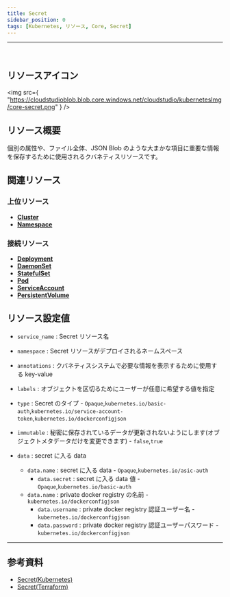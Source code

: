 ```yaml
---
title: Secret
sidebar_position: 0
tags: [Kubernetes, リソース, Core, Secret]
---
```


<hr />
<br />

## リソースアイコン

<img
    src={
        "https://cloudstudioblob.blob.core.windows.net/cloudstudio/kubernetesImg/core-secret.png"
    }
/>

## リソース概要

個別の属性や、ファイル全体、JSON Blob のような大まかな項目に重要な情報を保存するために使用されるクバネティスリソースです。

## 関連リソース

### 上位リソース

-   [**Cluster**](https://docs.cstudio.app/ja/docs/resource/kubernetes/Base/Cluster)
-   [**Namespace**](https://docs.cstudio.app/ja/docs/resource/kubernetes/Core/Namespace)

### 接続リソース

-   [**Deployment**](https://docs.cstudio.app/ja/docs/resource/kubernetes/Apps/Deployment)
-   [**DaemonSet**](https://docs.cstudio.app/ja/docs/resource/kubernetes/Core/DaemonSet)
-   [**StatefulSet**](https://docs.cstudio.app/ja/docs/resource/kubernetes/Apps/StatefulSet)
-   [**Pod**](https://docs.cstudio.app/ja/docs/resource/kubernetes/Core/Pod)
-   [**ServiceAccount**](https://docs.cstudio.app/ja/docs/resource/kubernetes/Core/ServiceAccount)
-   [**PersistentVolume**](https://docs.cstudio.app/ja/docs/resource/kubernetes/Core/PersistentVolume)

## リソース設定値

-   `service_name` : Secret リソース名
-   `namespace` : Secret リソースがデプロイされるネームスペース
-   `annotations` : クバネティスシステムで必要な情報を表示するために使用する key-value
-   `labels` : オブジェクトを区切るためにユーザーが任意に希望する値を指定
-   `type` : Secret のタイプ - `Opaque`,`kubernetes.io/basic-auth`,`kubernetes.io/service-account-token`,`kubernetes.io/dockerconfigjson`
-   `immutable` : 秘密に保存されているデータが更新されないようにします(オブジェクトメタデータだけを変更できます) - `false`,`true`

-   `data` : secret に入る data
    -   `data.name` : secret に入る data - `Opaque`,`kubernetes.io/asic-auth`
        -   `data.secret` : secret に入る data 値 - `Opaque`,`kubernetes.io/basic-auth`
    -   `data.name` : private docker registry の名前 - `kubernetes.io/dockerconfigjson`
        -   `data.username` : private docker registry 認証ユーザー名 - `kubernetes.io/dockerconfigjson`
        -   `data.password` : private docker registry 認証ユーザーパスワード - `kubernetes.io/dockerconfigjson`

---

## 参考資料

-   [Secret(Kubernetes)](https://kubernetes.io/docs/concepts/configuration/secret/)
-   [Secret(Terraform)](https://registry.terraform.io/providers/hashicorp/kubernetes/latest/docs/resources/secret)
